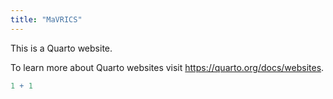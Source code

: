```yaml
---
title: "MaVRICS"
---
```


This is a Quarto website.

To learn more about Quarto websites visit <https://quarto.org/docs/websites>.

```r
1 + 1
```

